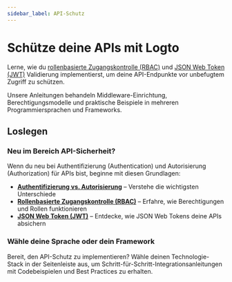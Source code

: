 ```yaml
---
sidebar_label: API-Schutz
---
```


# Schütze deine APIs mit Logto

Lerne, wie du [rollenbasierte Zugangskontrolle (RBAC)](/authorization/role-based-access-control) und [JSON Web Token (JWT)](https://auth.wiki/jwt) Validierung implementierst, um deine API-Endpunkte vor unbefugtem Zugriff zu schützen.

Unsere Anleitungen behandeln Middleware-Einrichtung, Berechtigungsmodelle und praktische Beispiele in mehreren Programmiersprachen und Frameworks.

## Loslegen

### Neu im Bereich API-Sicherheit?

Wenn du neu bei Authentifizierung (Authentication) und Autorisierung (Authorization) für APIs bist, beginne mit diesen Grundlagen:

- **[Authentifizierung vs. Autorisierung](/concepts/authn-vs-authz)** – Verstehe die wichtigsten Unterschiede
- **[Rollenbasierte Zugangskontrolle (RBAC)](/authorization/role-based-access-control)** – Erfahre, wie Berechtigungen und Rollen funktionieren
- **[JSON Web Token (JWT)](https://auth.wiki/jwt)** – Entdecke, wie JSON Web Tokens deine APIs absichern

### Wähle deine Sprache oder dein Framework

Bereit, den API-Schutz zu implementieren? Wähle deinen Technologie-Stack in der Seitenleiste aus, um Schritt-für-Schritt-Integrationsanleitungen mit Codebeispielen und Best Practices zu erhalten.
